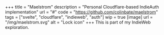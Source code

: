 +++
title = "Maelstrom"
description = "Personal Cloudflare-based IndieAuth implementation"
url = "#"
code = "https://github.com/colinbate/maelstrom"
tags = ["svelte", "cloudflare", "indieweb", "auth"]
wip = true
[image]
url = "/img/maelstrom.svg"
alt = "Lock icon"
+++
This is part of my IndieWeb exploration.